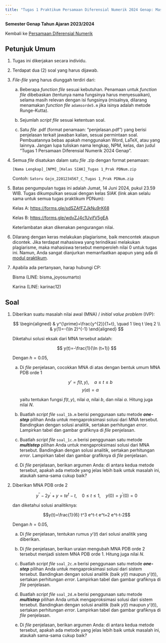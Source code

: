```yaml
---
title: "Tugas 1 Praktikum Persamaan Diferensial Numerik 2024 Genap: Masalah Nilai Awal PDB Numerik"
---
```


**Semester Genap Tahun Ajaran 2023/2024**

Kembali ke [Persamaan Diferensial Numerik](./pdnum2024genap.qmd)

## Petunjuk Umum

1. Tugas ini dikerjakan secara individu.

2. Terdapat dua (2) soal yang harus dijawab.

3. *File-file* yang harus diunggah terdiri dari:

    a. Beberapa *function file* sesuai kebutuhan. Penamaan untuk *function file* dibebaskan (tentunya nama fungsinya harus menyesuaikan), selama masih relevan dengan isi fungsinya (misalnya, dilarang menamakan *function file* `adamsorde5.m` jika isinya adalah metode Runge-Kutta).

    b. Sejumlah *script file* sesuai ketentuan soal.

    c. Satu *file* .pdf (format penamaan: "penjelasan.pdf") yang berisi penjelasan terkait jawaban kalian, sesuai permintaan soal. Pembuatannya bebas apakah menggunakan Word, LaTeX, atau yang lainnya. Jangan lupa tuliskan nama lengkap, NPM, kelas, dan judul "Tugas 1 Persamaan Diferensial Numerik 2024 Genap".

4. Semua *file* disatukan dalam satu *file* .zip dengan format penamaan:

    `[Nama Lengkap]_[NPM]_[Kelas SIAK]_Tugas 1_Prak PDNum.zip`

    Contoh: `Satoru Gojo_2201234567_C_Tugas 1_Prak PDNum.zip`

5. Batas pengumpulan tugas ini adalah Jumat, 14 Juni 2024, pukul 23.59 WIB. Tugas dikumpulkan sesuai dengan kelas SIAK (link akan selalu sama untuk semua tugas praktikum PDNum):

    Kelas A: <https://forms.gle/sdSZAfFZJkNu9rK68>

    Kelas B: <https://forms.gle/wdvZJ4c1UvifV5gEA>

    Keterlambatan akan dikenakan pengurangan nilai.

6. Dilarang dengan keras melakukan plagiarisme, baik mencontek ataupun dicontek. Jika terdapat mahasiswa yang terindikasi melakukan plagiarisme, maka mahasiswa tersebut memperoleh nilai 0 untuk tugas ini. Namun, Anda sangat dianjurkan memanfaatkan apapun yang ada di [modul praktikum](./pdnum2024genap.qmd).

7. Apabila ada pertanyaan, harap hubungi CP:
    
    Bisma (LINE: bisma_joyosumarto)
    
    Karina (LINE: karinac12)

## Soal

1. Diberikan suatu masalah nilai awal (MNA) / *initial value problem* (IVP):

    $$
    \begin{aligned}
    & y^{\prime}=\frac{y^{2}}{1+t}, \quad 1 \leq t \leq 2 \\
    & y(1)=-(\ln 2)^{-1}
    \end{aligned}
    $$

    Diketahui solusi eksak dari MNA tersebut adalah:

    $$
    y(t)=-\frac{1}{\ln (t+1)}
    $$

    Dengan $h=0.05$,

    a. Di *file* penjelasan, cocokkan MNA di atas dengan bentuk umum MNA PDB orde 1

        $$y' = f(t,y), \quad a \le t \le b$$
        $$y(a) = \alpha$$

        yaitu tentukan fungsi $f(t,y)$, nilai $a$, nilai $b$, dan nilai $\alpha$. Hitung juga nilai $N$.

    b. Buatlah *script file* `soal_1b.m` berisi penggunaan satu metode ***one-step*** pilihan Anda untuk mengaproksimasi solusi dari MNA tersebut. Bandingkan dengan solusi analitik, sertakan perhitungan *error*. Lampirkan tabel dan gambar grafiknya di *file* penjelasan.

    c. Buatlah *script file* `soal_1c.m` berisi penggunaan satu metode ***multistep*** pilihan Anda untuk mengaproksimasi solusi dari MNA tersebut. Bandingkan dengan solusi analitik, sertakan perhitungan *error*. Lampirkan tabel dan gambar grafiknya di *file* penjelasan.

    d. Di *file* penjelasan, berikan argumen Anda: di antara kedua metode tersebut, apakah ada metode yang jelas lebih baik untuk masalah ini, ataukah sama-sama cukup baik?

2. Diberikan MNA PDB orde 2

    $$y^{\prime \prime}-2 y^{\prime}+y=t e^t-t, \quad 0 \leq t \leq 1, \quad y(0)=y^{\prime}(0)=0$$
    
    dan diketahui solusi analitiknya:

    $$y(t)=\frac{1}{6} t^3 e^t-t e^t+2 e^t-t-2$$

    Dengan $h=0.05$,

    a. Di *file* penjelasan, tentukan rumus $y'(t)$ dari solusi analitik yang diberikan.

    b. Di *file* penjelasan, berikan uraian mengubah MNA PDB orde 2 tersebut menjadi sistem MNA PDB orde 1. Hitung juga nilai $N$.

    c. Buatlah *script file* `soal_2c.m` berisi penggunaan satu metode ***one-step*** pilihan Anda untuk mengaproksimasi solusi dari sistem tersebut. Bandingkan dengan solusi analitik (baik $y(t)$ maupun $y'(t)$), sertakan perhitungan *error*. Lampirkan tabel dan gambar grafiknya di *file* penjelasan.

    d. Buatlah *script file* `soal_2d.m` berisi penggunaan satu metode ***multistep*** pilihan Anda untuk mengaproksimasi solusi dari sistem tersebut. Bandingkan dengan solusi analitik (baik $y(t)$ maupun $y'(t)$), sertakan perhitungan *error*. Lampirkan tabel dan gambar grafiknya di *file* penjelasan.

    e. Di *file* penjelasan, berikan argumen Anda: di antara kedua metode tersebut, apakah ada metode yang jelas lebih baik untuk masalah ini, ataukah sama-sama cukup baik?
